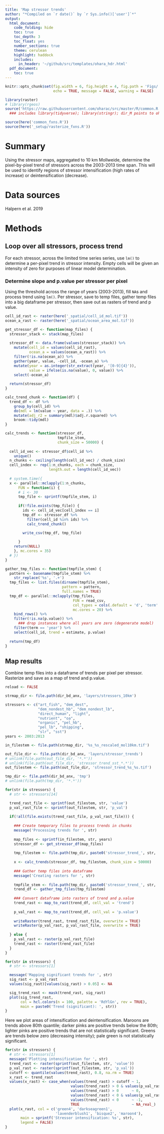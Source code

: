 ```yaml
---
title: 'Map stressor trends'
author: "*Compiled on `r date()` by `r Sys.info()['user']`*"
output: 
  html_document:
    code_folding: hide
    toc: true
    toc_depth: 3
    toc_float: yes
    number_sections: true
    theme: cerulean
    highlight: haddock
    includes: 
      in_header: '~/github/src/templates/ohara_hdr.html'
  pdf_document:
    toc: true
---
```


``` r

knitr::opts_chunk$set(fig.width = 6, fig.height = 4, fig.path = 'Figs/',
                      echo = TRUE, message = FALSE, warning = FALSE)

library(raster)
# library(rgeos)
source('https://raw.githubusercontent.com/oharac/src/master/R/common.R')  ###
  ### includes library(tidyverse); library(stringr); dir_M points to ohi directory

source(here('common_fxns.R'))
source(here('_setup/rasterize_fxns.R'))

```

# Summary

Using the stressor maps, aggregated to 10 km Mollweide, determine the pixel-by-pixel trend of stressors across the 2003-2013 time span.  This will be used to identify regions of stressor intensification (high rates of increase) or deintensification (decrease).  

# Data sources

Halpern et al. 2019

# Methods

## Loop over all stressors, process trend

For each stressor, across the limited time series series, use `lm()` to determine a per-pixel trend in stressor intensity.  Empty cells will be given an intensity of zero for purposes of linear model determination.

### Determine slope and p.value per stressor per pixel

Using the threshold across the range of years (2003-2013), fill `NA`s and process trend using `lm()`.  Per stressor, save to temp files, gather temp files into a big dataframe per stressor, then save out as rasters of trend and p value.

```r

cell_id_rast <- raster(here('_spatial/cell_id_mol.tif'))
ocean_a_rast <- raster(here('_spatial/ocean_area_mol.tif'))

get_stressor_df <- function(map_files) {
  stressor_stack <- stack(map_files)
    
  stressor_df <- data.frame(values(stressor_stack)) %>%
    mutate(cell_id = values(cell_id_rast),
           ocean_a = values(ocean_a_rast)) %>%
    filter(!is.na(ocean_a)) %>%
    gather(year, value, -cell_id, -ocean_a) %>%
    mutate(year = as.integer(str_extract(year, '[0-9]{4}')),
           value = ifelse(is.na(value), 0, value)) %>%
    select(-ocean_a)
  
  return(stressor_df)
}

calc_trend_chunk <- function(df) {
  trend_df <- df %>%
    group_by(cell_id) %>%
    do(mdl = lm(value ~ year, data = .)) %>%
    mutate(adj_r2 = summary(mdl)$adj.r.squared) %>%
    broom::tidy(mdl)
}

calc_trends <- function(stressor_df, 
                        tmpfile_stem,
                        chunk_size = 50000) {
  
  cell_id_vec <- stressor_df$cell_id %>%
    unique()
  n_chunks <- ceiling(length(cell_id_vec) / chunk_size)
  cell_index <- rep(1:n_chunks, each = chunk_size, 
                    length.out = length(cell_id_vec))
  
  # system.time({
  x <- parallel::mclapply(1:n_chunks,
      FUN = function(i) {
      # i <- 30
      tmp_file <- sprintf(tmpfile_stem, i)
      
      if(!file.exists(tmp_file)) {
        ids <- cell_id_vec[cell_index == i]
        tmp_df <- stressor_df %>%
          filter(cell_id %in% ids) %>%
          calc_trend_chunk()
        
        write_csv(tmp_df, tmp_file)

      }
    return(NULL)
    }, mc.cores = 35)
  # })  
}

gather_tmp_files <- function(tmpfile_stem) {
  pattern <- basename(tmpfile_stem) %>%
    str_replace('%s', '.+')
  tmp_files <- list.files(dirname(tmpfile_stem),
                          pattern = pattern,
                          full.names = TRUE)
  tmp_df <- parallel::mclapply(tmp_files,
                               FUN = read_csv,
                               col_types = cols(.default = 'd', 'term' = 'c'),
                               mc.cores = 20) %>%
    bind_rows() %>%
    filter(!is.na(p.value)) %>% 
      ### drop instances where all years are zero (degenerate model)
    filter(term == 'year') %>%
    select(cell_id, trend = estimate, p.value)
  
  return(tmp_df)
}
```


## Map results

Combine temp files into a dataframe of trends per pixel per stressor.  Rasterize and save as a map of trend and p.value.

```r

reload <- FALSE

strmap_dir <- file.path(dir_bd_anx, 'layers/stressors_10km')

stressors <- c("art_fish", "dem_dest", 
               "dem_nondest_hb", "dem_nondest_lb",
               "direct_human", "light", 
               "nutrient", "oa", 
               "organic", "pel_hb", 
               "pel_lb", "shipping", 
               "slr", "sst")
years <- 2003:2013

in_filestem <- file.path(strmap_dir, '%s_%s_rescaled_mol10km.tif')

out_file_dir <- file.path(dir_bd_anx, 'layers/stressor_trends')
# unlink(file.path(out_file_dir, '*.*'))
# unlink(file.path(out_file_dir, 'stressor_trend_sst_*.*'))
out_filestem <- file.path(out_file_dir, 'stressor_trend_%s_%s.tif')

tmp_dir <- file.path(dir_bd_anx, 'tmp')
# unlink(file.path(tmp_dir, '*.*'))

for(str in stressors) {
  # str <- stressors[14]

  trend_rast_file <- sprintf(out_filestem, str, 'value')
  p_val_rast_file <- sprintf(out_filestem, str, 'p_val')
  
  if(!all(file.exists(trend_rast_file, p_val_rast_file))) {
    
    ### Create temporary files to process trends in chunks
    message('Processing trends for ', str)
  
    map_files <- sprintf(in_filestem, str, years)
    stressor_df <- get_stressor_df(map_files)
    
    tmp_filestem <- file.path(tmp_dir, paste0('stressor_trend_', str, '_chunk_%s.csv'))
    
    x <- calc_trends(stressor_df, tmp_filestem, chunk_size = 50000)
  
    ### Gather temp files into dataframe
    message('Creating rasters for ', str)
    
    tmpfile_stem <- file.path(tmp_dir, paste0('stressor_trend_', str, '_chunk_%s.csv'))
    trend_df <- gather_tmp_files(tmp_filestem)
    
    ### Convert dataframe into rasters of trend and p.value
    trend_rast <- map_to_rast(trend_df, cell_val = 'trend')
    
    p_val_rast <- map_to_rast(trend_df, cell_val = 'p.value')
    
    writeRaster(trend_rast, trend_rast_file, overwrite = TRUE)
    writeRaster(p_val_rast, p_val_rast_file, overwrite = TRUE)
    
  } else {
    p_val_rast <- raster(p_val_rast_file)
    trend_rast <- raster(trend_rast_file)
  }
}
```

``` r

for(str in stressors) {
  # str <- stressors[1]

  message('Mapping significant trends for ', str)
  sig_rast <- p_val_rast
  values(sig_rast)[values(sig_rast) > 0.05] <- NA

  sig_trend_rast <- mask(trend_rast, sig_rast)
  plot(sig_trend_rast, 
       col = hcl.colors(n = 100, palette = 'RdYlGn', rev = TRUE),
       main = paste0('Trend (significant): ', str))
}
```

Here we plot areas of intensification and deintensification.  Maroons are trends above 80th quantile; darker pinks are positive trends below the 80th; lighter pinks are positive trends that are not statistically significant.  Greens are trends below zero (decreasing intensity); pale green is not statistically significant.

```r
for(str in stressors) {
  # str <- stressors[1]
  message('Plotting intensification for ', str)
  trend_rast <- raster(sprintf(out_filestem, str, 'value'))
  p_val_rast <- raster(sprintf(out_filestem, str, 'p_val'))
  cutoff <- quantile(values(trend_rast), 0.8, na.rm = TRUE)
  x_rast <- trend_rast
  values(x_rast) <- case_when(values(trend_rast) > cutoff ~ 1,
                              values(trend_rast) > 0 & values(p_val_rast) > .05 ~ +.5,
                              values(trend_rast) > 0      ~ 0,
                              values(trend_rast) < 0 & values(p_val_rast) > .05 ~ -.5,
                              values(trend_rast) < 0      ~ -1,
                              TRUE                        ~ NA_real_)
  plot(x_rast, col = c('green4', 'darkseagreen1', 
                       'lavenderblush1', 'bisque2', 'maroon4'),
       main = sprintf('Stressor intensification: %s', str),
       legend = FALSE)
}

```


